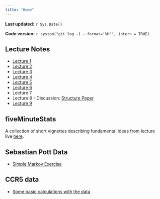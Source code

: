 ```yaml
---
title: "Home"
---
```


**Last updated:** `r Sys.Date()`

**Code version:** `r system("git log -1 --format='%H'", intern = TRUE)`

## Lecture Notes

*   [Lecture 1](../docs/lec1.pdf)
*   [Lecture 2](../docs/lec2.pdf)
*   [Lecture 3](../docs/lec3.pdf)
*   [Lecture 4](../docs/lec4.pdf)
*   [Lecture 5](../docs/lec5.pdf)
*   [Lecture 6](../docs/lec6.pdf)
*   Lecture 7
*   Lecture 8 - Discussion: [Structure Paper](http://stephenslab.uchicago.edu/assets/papers/Pritchard2000a.pdf)
*   [Lecture 9](../docs/lec9.pdf)

## fiveMinuteStats

A collection of short vignettes describing fundamental ideas from lecture live [here](http://stephens999.github.io/fiveMinuteStats/analysis/). 

## Sebastian Pott Data

*  [Simple Markov Exercise](potts_1.html)

## CCR5 data

*  [Some basic calculations with the data](ccr5.html)
